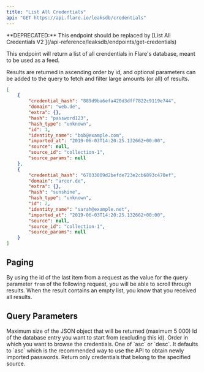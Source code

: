 ```yaml
---
title: "List All Credentials"
api: "GET https://api.flare.io/leaksdb/credentials"
---
```



<Warning>
**DEPRECATED:** This endpoint should be replaced by
[List All Credentials V2 <Icon icon="code" size={16} />](/api-reference/leaksdb/endpoints/get-credentials)
</Warning>

<GatedAccessFeatureAstp />

This endpoint will return a list of all crendentials in Flare's database, meant to be used as a feed.

Results are returned in ascending order by id, and optional parameters can be added to the query to fetch and filter large amounts (or all) of results.

<ResponseExample>

```json Response Example
[
    {
        "credential_hash": "889d9ba6efa420d3dff7822c9119e744",
        "domain": "web.de",
        "extra": {},
        "hash": "password123",
        "hash_type": "unknown",
        "id": 1,
        "identity_name": "bob@example.com",
        "imported_at": "2019-06-03T14:20:25.132662+00:00",
        "source": null,
        "source_id": "collection-1",
        "source_params": null
    },
    {
        "credential_hash": "67033809d2befde723e2cb6893c470ef",
        "domain": "arcor.de",
        "extra": {},
        "hash": "sunshine",
        "hash_type": "unknown",
        "id": 2,
        "identity_name": "sarah@example.net",
        "imported_at": "2019-06-03T14:20:25.132662+00:00",
        "source": null,
        "source_id": "collection-1",
        "source_params": null
    }
]
```

</ResponseExample>

## Paging

By using the id of the last item from a request as the value for the query parameter `from` of the following request, you will be able to scroll through results.
When the result contains an empty list, you know that you received all results.

## Query Parameters

<ParamField query="size" type="number">
  Maximum size of the JSON object that will be returned (maximum 5 000) 
</ParamField>

<ParamField query="from" type="number">
  Id of the database entry you want to start from (excluding this id).
</ParamField>

<ParamField query="order" type="string">
  Order in which you want to browse the credentials. One of `asc` or `desc`.
  It defaults to `asc` which is the recommended way to use the API to obtain newly imported passwords.
</ParamField>

<ParamField query="source_id" type="string">
    Return only credentials that belong to the specified source.
</ParamField>
